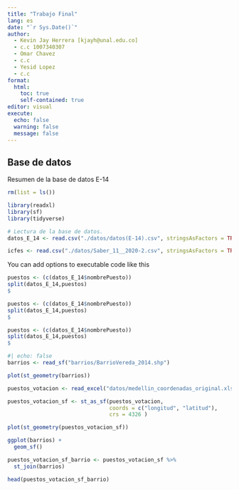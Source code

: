 ```yaml
---
title: "Trabajo Final"
lang: es
date: "`r Sys.Date()`"
author:
  - Kevin Jay Herrera [kjayh@unal.edu.co]
  - c.c 1007340307
  - Omar Chavez
  - c.c
  - Yesid Lopez
  - c.c
format: 
  html:
    toc: true
    self-contained: true
editor: visual
execute: 
  echo: false
  warning: false
  message: false
---
```


## Base de datos

Resumen de la base de datos E-14

```r

rm(list = ls())
```

```r
library(readxl)
library(sf)
library(tidyverse)
```

```r
# Lectura de la base de datos.
datos_E_14 <- read.csv("./datos/datos(E-14).csv", stringsAsFactors = TRUE)

icfes <- read.csv("./datos/Saber_11__2020-2.csv", stringsAsFactors = TRUE)
```

You can add options to executable code like this

```r
puestos <- (c(datos_E_14$nombrePuesto))
split(datos_E_14,puestos)
$

puestos <- (c(datos_E_14$nombrePuesto))
split(datos_E_14,puestos)
$

puestos <- (c(datos_E_14$nombrePuesto))
split(datos_E_14,puestos)
$

#| echo: false
barrios <- read_sf("barrios/BarrioVereda_2014.shp")
```

```r
plot(st_geometry(barrios))
```

```r
puestos_votacion <- read_excel("datos/medellin_coordenadas_original.xlsx")
```

```r
puestos_votacion_sf <- st_as_sf(puestos_votacion,
                                coords = c("longitud", "latitud"),
                                crs = 4326 )
```

```r
plot(st_geometry(puestos_votacion_sf))
```

```r
ggplot(barrios) +
  geom_sf()
```

```r
puestos_votacion_sf_barrio <- puestos_votacion_sf %>% 
  st_join(barrios)
```

```r
head(puestos_votacion_sf_barrio)
```

